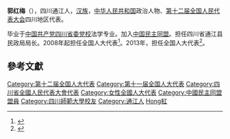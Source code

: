 '''郭红梅'''（{{bd|1973年||}}），四川通江人，[[汉族|汉族]]，[[中华人民共和国|中华人民共和国]]政治人物、[[第十二届全国人民代表大会|第十二届全国人民代表大会]]四川地区代表。

毕业于[[中国共产党四川省委党校|中国共产党四川省委党校]]法学专业。加入[[中国民主同盟|中国民主同盟]]。担任四川省通江县民政局局长。2008年起担任全国人大代表<ref>{{cite news|title=全国人大代表信息-郭红梅|url= http://210.82.31.1:8084/delegate/viewDelegate.action?dbid=112237|accessdate=2013-04-05|newspaper=全国人大网|archive-url=https://web.archive.org/web/20140524004056/http://www.npc.gov.cn/delegate/viewDelegate.action?dbid=112237|archive-date=2014-05-24|dead-url=yes}}</ref>。2013年，担任全国人大代表<ref>{{cite news|title=全国人大代表信息-郭红梅|url= http://210.82.31.1:8084/delegate/viewDelegate.action?dbid=122216|accessdate=2013-04-05|newspaper=全国人大网|archive-url=https://web.archive.org/web/20140523225844/http://www.npc.gov.cn/delegate/viewDelegate.action?dbid=122216|archive-date=2014-05-23|dead-url=yes}}</ref>。

==參考文獻==
{{reflist}}
{{中国政治人物小作品}}
{{DEFAULTSORT:Guo郭}}
[[Category:第十二届全国人大代表|Category:第十二届全国人大代表]]
[[Category:第十一届全国人大代表|Category:第十一届全国人大代表]]
[[Category:四川省全國人民代表大會代表|Category:四川省全國人民代表大會代表]]
[[Category:女性全國人大代表|Category:女性全國人大代表]]
[[Category:中國民主同盟盟員|Category:中國民主同盟盟員]]
[[Category:四川師範大學校友|Category:四川師範大學校友]]
[[Category:通江人|Category:通江人]]
[[Category:郭姓|Hong紅]]